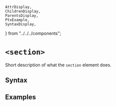     AttrDisplay,
    ChildrenDisplay,
    ParentsDisplay,
    PtxExample,
    SyntaxDisplay,
} from "../../../components";

# `<section>`

Short description of what the `section` element does.

## Syntax

<SyntaxDisplay name="section" />

## Examples

    